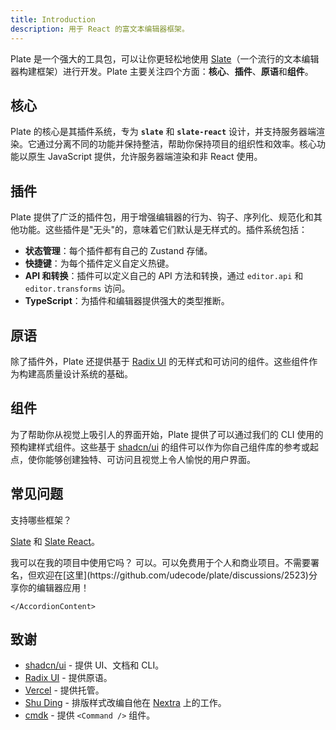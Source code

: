 ```yaml
---
title: Introduction
description: 用于 React 的富文本编辑器框架。
---
```


Plate 是一个强大的工具包，可以让你更轻松地使用 [Slate](https://docs.slatejs.org/)（一个流行的文本编辑器构建框架）进行开发。Plate 主要关注四个方面：**核心**、**插件**、**原语**和**组件**。

## 核心

Plate 的核心是其插件系统，专为 **`slate`** 和 **`slate-react`** 设计，并支持服务器端渲染。它通过分离不同的功能并保持整洁，帮助你保持项目的组织性和效率。核心功能以原生 JavaScript 提供，允许服务器端渲染和非 React 使用。

## 插件

Plate 提供了广泛的插件包，用于增强编辑器的行为、钩子、序列化、规范化和其他功能。这些插件是"无头"的，意味着它们默认是无样式的。插件系统包括：

- **状态管理**：每个插件都有自己的 Zustand 存储。
- **快捷键**：为每个插件定义自定义热键。
- **API 和转换**：插件可以定义自己的 API 方法和转换，通过 `editor.api` 和 `editor.transforms` 访问。
- **TypeScript**：为插件和编辑器提供强大的类型推断。

## 原语

除了插件外，Plate 还提供基于 [Radix UI](https://www.radix-ui.com/) 的无样式和可访问的组件。这些组件作为构建高质量设计系统的基础。

## 组件

为了帮助你从视觉上吸引人的界面开始，Plate 提供了可以通过我们的 CLI 使用的预构建样式组件。这些基于 [shadcn/ui](https://ui.shadcn.com/) 的组件可以作为你自己组件库的参考或起点，使你能够创建独特、可访问且视觉上令人愉悦的用户界面。

## 常见问题

<Accordion type="multiple">

<AccordionItem value="faq-2">
<AccordionTrigger>
支持哪些框架？
</AccordionTrigger>
<AccordionContent>

[Slate](https://www.npmjs.com/package/slate) 和 [Slate React](https://www.npmjs.com/package/slate-react)。

</AccordionContent>
</AccordionItem>

<AccordionItem value="faq-3">
	<AccordionTrigger>
	我可以在我的项目中使用它吗？
	</AccordionTrigger>
	<AccordionContent>
可以。可以免费用于个人和商业项目。不需要署名，但欢迎在[这里](https://github.com/udecode/plate/discussions/2523)分享你的编辑器应用！

    </AccordionContent>

</AccordionItem>

</Accordion>

## 致谢

- [shadcn/ui](https://ui.shadcn.com/) - 提供 UI、文档和 CLI。
- [Radix UI](https://radix-ui.com) - 提供原语。
- [Vercel](https://vercel.com) - 提供托管。
- [Shu Ding](https://shud.in) - 排版样式改编自他在 [Nextra](https://nextra.site) 上的工作。
- [cmdk](https://cmdk.paco.me) - 提供 `<Command />` 组件。
